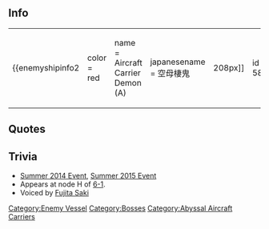 ==Info==
{|
| valign="top" |
{{enemyshipinfo2
|color = red
|name = Aircraft Carrier Demon (A)
|japanesename = 空母棲鬼 
|image = [[File:585.png|208px]]
|id = 585 
|class = Abyssal
|type = Standard Carrier 
|hp = 250 
|firepower = 120
|armor = 138
|torpedo = 0
|evasion = 46
|AA = 100
|aircraft = 144 
|ASW = 0
|LOS = 100
|luck = 50
|time = Unbuildable
|speed = Fast 
|range = Long 
|slot = 4 
|slot1=[[List_of_equipment_used_by_the_enemy|Abyssal Hellcat Fighter]]
|slot2=[[List_of_equipment_used_by_the_enemy|Abyssal Hell Diver]]
|slot3=[[List_of_equipment_used_by_the_enemy|Abyssal Avenger Torpedo bomber]]
|slot4=[[List_of_equipment_used_by_the_enemy|Abyssal Air Radar]]
|space1=48 
|space2=48 
|space3=48 
|space4=0 
}}
| style="width:50px;" |
| valign="top" |
{{enemyshipinfo2
|color = red
|name = Aircraft Carrier Demon (B)
|japanesename = 空母棲鬼 
|image = [[File:585.png|208px]]
|id = 619
|class = Abyssal
|type = Standard Carrier 
|hp = 250 
|firepower = 120
|armor = 138
|torpedo = 0
|evasion = 46
|AA = 100
|aircraft = 144 
|ASW = 0
|LOS = 100
|luck = 50
|time = Unbuildable
|speed = Fast 
|range = Long 
|slot = 4 
|slot1=?
|slot2=?
|slot3=?
|slot4=?
|space1=? 
|space2=? 
|space3=? 
|space4=?
}}
|}

==Quotes==
{{Abyssquote
|開幕前 =ナンドデモ…ナンドデモ……シズンデイケ……！
|EN1 =I will sink you...over…… and over again……! 
|Note1 = 
|砲撃 =テッキチョクジョウ…キュウコウカ！ 
|EN0 =Enemies are above yourself.…Diving now! 
|Note0 =敵機直上、急降下 
|被弾 =ナンドデモ…クリカエス…カワラナイ…限り…<br><br>カッタト…オモッテイルノカ？カワイイナァ！<br> (on and after appeared 6-1) 
|EN2 =This repeats…anytime…providing…you don't…change….<br><br>Did you think... you have won? That's cute! <br>(on and after appeared 6-1) 
|Note2 = 
|昼戦終了時 =カッタト…オモッテイルノカ？カワイイナァ！<br>（on  Summer 2014 Event） 
|EN3 =Did you think... you have won? That's cute!<br>（on  Summer 2014 Event） 
|Note3 = 
|Clip1 = {{Audio|file=CV_Oni_Intro.ogg}}|Clip0 = {{Audio|file=CV_Oni_Attack.ogg}}|Clip2 = {{Audio|file=CV_Oni_Damaged.ogg}}<br>{{Audio|file=CV_Oni_Sunk.ogg}}|Clip3 = {{Audio|file=CV_Oni_Sunk.ogg}}}}

==Trivia==
* [[Summer 2014 Event]], [[Summer 2015 Event]]
*Appears at node H of [[World 6#6-1|6-1]].
* Voiced by [http://myanimelist.net/people/504 Fujita Saki]

{{Enemyshiplist}}
[[Category:Enemy Vessel]]
[[Category:Bosses]]
[[Category:Abyssal Aircraft Carriers]]
